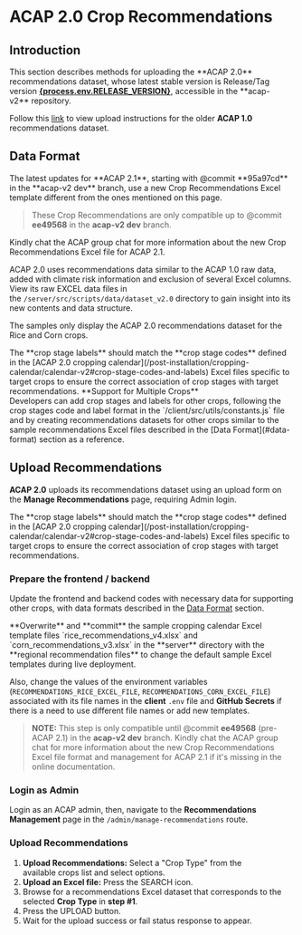 
# ACAP 2.0 Crop Recommendations

## Introduction

<Callout type="info" emoji="ℹ️">
This section describes methods for uploading the **ACAP 2.0** recommendations dataset, whose latest stable version is Release/Tag version <a href={process.env.RELEASE_PAGE ?? "#"} target="_blank" rel="noreferrer"><b>{process.env.RELEASE_VERSION}</b></a>, accessible in the **acap-v2** repository.

Follow this [link](/post-installation/recommendations/recommendations-v1) to view upload instructions for the older **ACAP 1.0** recommendations dataset.
</Callout>

## Data Format

<Callout type="warning">
The latest updates for **ACAP 2.1**, starting with @commit **95a97cd** in the **acap-v2 dev** branch, use a new Crop Recommendations Excel template different from the ones mentioned on this page.

> These Crop Recommendations are only compatible up to @commit **ee49568** in the **acap-v2 dev** branch.

Kindly chat the ACAP group chat for more information about the new Crop Recommendations Excel file for ACAP 2.1.
</Callout>

ACAP 2.0 uses recommendations data similar to the ACAP 1.0 raw data, added with climate risk information and exclusion of several Excel columns. View its raw EXCEL data files in the `/server/src/scripts/data/dataset_v2.0` directory to gain insight into its new contents and data structure.

The samples only display the ACAP 2.0 recommendations dataset for the Rice and Corn crops.

<FileTree>
  <FileTree.Folder name="server" defaultOpen>
    <FileTree.Folder name="src" defaultOpen>
      <FileTree.Folder name="scripts" defaultOpen>
        <FileTree.Folder name="data" defaultOpen>
          <FileTree.Folder name="dataset_v2" defaultOpen>
            <FileTree.File name="rice_recommendations_v4.xlsx" />
            <FileTree.File name="corn_recommendations_v3.xlsx" />
          </FileTree.Folder>
        </FileTree.Folder>
      </FileTree.Folder>
    </FileTree.Folder>
  </FileTree.Folder>
</FileTree>

<Callout type="warning">
The **crop stage labels** should match the **crop stage codes** defined in the [ACAP 2.0 cropping calendar](/post-installation/cropping-calendar/calendar-v2#crop-stage-codes-and-labels) Excel files specific to target crops to ensure the correct association of crop stages with target recommendations.
</Callout>

<Callout>
**Support for Multiple Crops** <br />
Developers can add crop stages and labels for other crops, following the crop stages code and label format in the `/client/src/utils/constants.js` file and by creating recommendations datasets for other crops similar to the sample recommendations Excel files described in the [Data Format](#data-format) section as a reference.
</Callout>

## Upload Recommendations

**ACAP 2.0** uploads its recommendations dataset using an upload form on the **Manage Recommendations** page, requiring Admin login.

<Callout type="warning">
The **crop stage labels** should match the **crop stage codes** defined in the [ACAP 2.0 cropping calendar](/post-installation/cropping-calendar/calendar-v2#crop-stage-codes-and-labels) Excel files specific to target crops to ensure the correct association of crop stages with target recommendations.
</Callout>

<Steps>

### Prepare the frontend / backend

Update the frontend and backend codes with necessary data for supporting other crops, with data formats described in the [Data Format](#data-format) section.

<Callout type="info" emoji="ℹ️">
**Overwrite** and **commit** the sample cropping calendar Excel template files `rice_recommendations_v4.xlsx` and `corn_recommendations_v3.xlsx` in the **server** directory with the **regional recommendation files** to change the default sample Excel templates during live deployment.

Also, change the values of the environment variables (`RECOMMENDATIONS_RICE_EXCEL_FILE`, `RECOMMENDATIONS_CORN_EXCEL_FILE`) associated with its file names in the **client** `.env` file and **GitHub Secrets** if there is a need to use different file names or add new templates.

> **NOTE:** This step is only compatible until @commit **ee49568** (pre-ACAP 2.1) in the **acap-v2 dev** branch. Kindly chat the ACAP group chat for more information about the new Crop Recommendations Excel file format and management for ACAP 2.1 if it's missing in the online documentation.
</Callout>

### Login as Admin

Login as an ACAP admin, then, navigate to the **Recommendations Management** page in the `/admin/manage-recommendations` route.

### Upload Recommendations

1. **Upload Recommendations:** Select a "Crop Type" from the available crops list and select options.
2. **Upload an Excel file:** Press the SEARCH icon.
3. Browse for a recommendations Excel dataset that corresponds to the selected **Crop Type** in **step #1**.
4. Press the UPLOAD button.
5. Wait for the upload success or fail status response to appear.

</Steps>